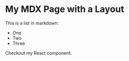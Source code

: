 
# My MDX Page with a Layout

This is a list in markdown:

- One
- Two
- Three

Checkout my React component:

<MyComponent/>
